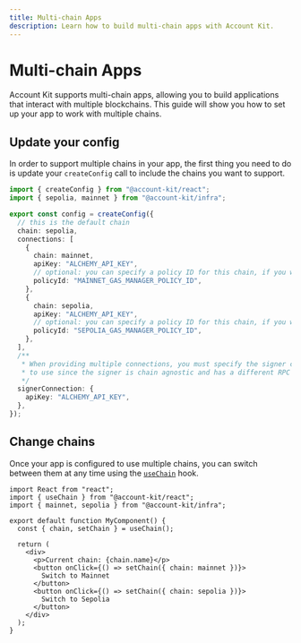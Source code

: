 ```yaml
---
title: Multi-chain Apps
description: Learn how to build multi-chain apps with Account Kit.
---
```


# Multi-chain Apps

Account Kit supports multi-chain apps, allowing you to build applications that interact with multiple blockchains. This guide will show you how to set up your app to work with multiple chains.

## Update your config

In order to support multiple chains in your app, the first thing you need to do is update your `createConfig` call to include the chains you want to support.

```ts twoslash [config.ts]
import { createConfig } from "@account-kit/react";
import { sepolia, mainnet } from "@account-kit/infra";

export const config = createConfig({
  // this is the default chain
  chain: sepolia,
  connections: [
    {
      chain: mainnet,
      apiKey: "ALCHEMY_API_KEY",
      // optional: you can specify a policy ID for this chain, if you want to sponsor gas
      policyId: "MAINNET_GAS_MANAGER_POLICY_ID",
    },
    {
      chain: sepolia,
      apiKey: "ALCHEMY_API_KEY",
      // optional: you can specify a policy ID for this chain, if you want to sponsor gas
      policyId: "SEPOLIA_GAS_MANAGER_POLICY_ID",
    },
  ],
  /**
   * When providing multiple connections, you must specify the signer connection config
   * to use since the signer is chain agnostic and has a different RPC url.
   */
  signerConnection: {
    apiKey: "ALCHEMY_API_KEY",
  },
});
```

## Change chains

Once your app is configured to use multiple chains, you can switch between them at any time using the [`useChain`](/reference/account-kit/react/hooks/useChain) hook.

```tsx twoslash
import React from "react";
import { useChain } from "@account-kit/react";
import { mainnet, sepolia } from "@account-kit/infra";

export default function MyComponent() {
  const { chain, setChain } = useChain();

  return (
    <div>
      <p>Current chain: {chain.name}</p>
      <button onClick={() => setChain({ chain: mainnet })}>
        Switch to Mainnet
      </button>
      <button onClick={() => setChain({ chain: sepolia })}>
        Switch to Sepolia
      </button>
    </div>
  );
}
```
